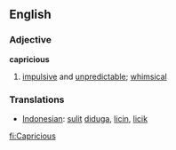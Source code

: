 ==English==
=== Adjective ===

'''capricious'''

# [[impulsive]] and [[unpredictable]]; [[whimsical]]

=== Translations ===
*[[Indonesian]]: [[sulit]] [[duga|diduga]], [[licin]], [[licik]]

[[fi:Capricious]]